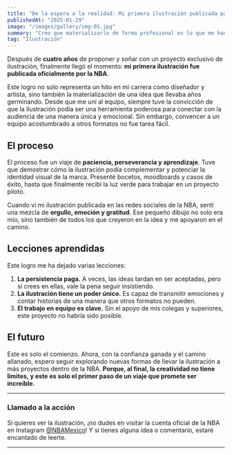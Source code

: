 ```yaml
---
title: "De la espera a la realidad: Mi primera ilustración publicada para la NBA"
publishedAt: "2025-01-29"
image: "/images/gallery/img-01.jpg"
summary: "Creo que materializarlo de forma profesional es lo que me hace ver el logro mas real."
tag: "Ilustración"
---
```


Después de **cuatro años** de proponer y soñar con un proyecto exclusivo de ilustración, finalmente llegó el momento: **mi primera ilustración fue publicada oficialmente por la NBA**.

Este logro no solo representa un hito en mi carrera como diseñador y artista, sino también la materialización de una idea que llevaba años germinando. Desde que me uní al equipo, siempre tuve la convicción de que la ilustración podía ser una herramienta poderosa para conectar con la audiencia de una manera única y emocional. Sin embargo, convencer a un equipo acostumbrado a otros formatos no fue tarea fácil.

## El proceso

El proceso fue un viaje de **paciencia, perseverancia y aprendizaje**. Tuve que demostrar cómo la ilustración podía complementar y potenciar la identidad visual de la marca. Presenté bocetos, moodboards y casos de éxito, hasta que finalmente recibí la luz verde para trabajar en un proyecto piloto.

Cuando vi mi ilustración publicada en las redes sociales de la NBA, sentí una mezcla de **orgullo, emoción y gratitud**. Ese pequeño dibujo no solo era mío, sino también de todos los que creyeron en la idea y me apoyaron en el camino.

## Lecciones aprendidas

Este logro me ha dejado varias lecciones:

1. **La persistencia paga.** A veces, las ideas tardan en ser aceptadas, pero si crees en ellas, vale la pena seguir insistiendo.
2. **La ilustración tiene un poder único.** Es capaz de transmitir emociones y contar historias de una manera que otros formatos no pueden.
3. **El trabajo en equipo es clave.** Sin el apoyo de mis colegas y superiores, este proyecto no habría sido posible.

## El futuro

Este es solo el comienzo. Ahora, con la confianza ganada y el camino allanado, espero seguir explorando nuevas formas de llevar la ilustración a más proyectos dentro de la NBA. **Porque, al final, la creatividad no tiene límites, y este es solo el primer paso de un viaje que promete ser increíble.**

---

### Llamado a la acción

Si quieres ver la ilustración, ¡no dudes en visitar la cuenta oficial de la NBA en Instagram [@NBAMexico](https://www.instagram.com/p/DFS-D1Wu70S/?img_index=1)! Y si tienes alguna idea o comentario, estaré encantado de leerte.

---
